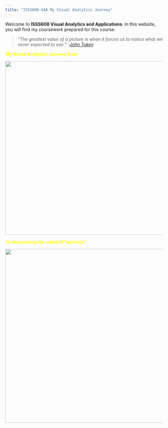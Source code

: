 ```yaml
---
title: "ISSS608-VAA My Visual Analytics Journey" 
---
```


Welcome to **ISSS608 Visual Analytics and Applications**. In this website, you will find my coursework prepared for this course.

> *“The greatest value of a picture is when it forces us to notice what we never expected to see.” -[John Tukey](http://www-history.mcs.st-and.ac.uk/Biographies/Tukey.html)*

| [**My Visual Analytics Journey from**]{style="color: yellow"}

![](images/pexels-pixabay-210607.jpg){fig-align="center" width="556"}

| [**To discovering the value of "pictures"**]{style="color: yellow"}

![](images/graph-6249047_1280.png){fig-align="center" width="556"}
